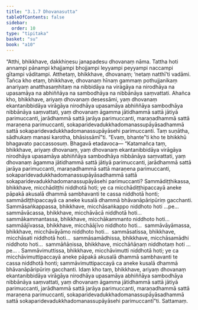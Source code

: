 ```yaml
---
title: "3.1.7 Dhovanasutta"
tableOfContents: false
sidebar:
  order: 10
type: "tipitaka"
basket: "su"
book: "a10"
---
```



<DynamicBreadcrumb />

<Division number="107" book="a10">

<Paragraph number="953" book="a10">
“Atthi, bhikkhave, dakkhiṇesu janapadesu dhovanaṃ nāma. Tattha hoti annampi pānampi khajjampi bhojjampi leyyampi peyyampi naccampi gītampi vāditampi. Atthetaṃ, bhikkhave, dhovanaṃ; ‘netaṃ natthī’ti vadāmi. Tañca kho etaṃ, bhikkhave, dhovanaṃ hīnaṃ gammaṃ pothujjanikaṃ anariyaṃ anatthasaṃhitaṃ na nibbidāya na virāgāya na nirodhāya na upasamāya na abhiññāya na sambodhāya na nibbānāya saṃvattati.
</Paragraph>

<Paragraph number="954" book="a10">
Ahañca kho, bhikkhave, ariyaṃ dhovanaṃ desessāmi, yaṃ dhovanaṃ ekantanibbidāya virāgāya nirodhāya upasamāya abhiññāya sambodhāya nibbānāya saṃvattati, yaṃ dhovanaṃ āgamma jātidhammā sattā jātiyā parimuccanti, jarādhammā sattā jarāya parimuccanti, maraṇadhammā sattā maraṇena parimuccanti, sokaparidevadukkhadomanassupāyāsadhammā sattā sokaparidevadukkhadomanassupāyāsehi parimuccanti. Taṃ suṇātha, sādhukaṃ manasi karotha, bhāsissāmī”ti. “Evaṃ, bhante”ti kho te bhikkhū bhagavato paccassosuṃ. Bhagavā etadavoca—
</Paragraph>

<Paragraph number="955" book="a10">
“Katamañca taṃ, bhikkhave, ariyaṃ dhovanaṃ, yaṃ dhovanaṃ ekantanibbidāya virāgāya nirodhāya upasamāya abhiññāya sambodhāya nibbānāya saṃvattati, yaṃ dhovanaṃ āgamma jātidhammā sattā jātiyā parimuccanti, jarādhammā sattā jarāya parimuccanti, maraṇadhammā sattā maraṇena parimuccanti, sokaparidevadukkhadomanassupāyāsadhammā sattā sokaparidevadukkhadomanassupāyāsehi parimuccanti?
</Paragraph>

<Paragraph number="956" book="a10">
Sammādiṭṭhikassa, bhikkhave, micchādiṭṭhi niddhotā hoti; ye ca micchādiṭṭhipaccayā aneke pāpakā akusalā dhammā sambhavanti te cassa niddhotā honti; sammādiṭṭhipaccayā ca aneke kusalā dhammā bhāvanāpāripūriṃ gacchanti.
</Paragraph>

<Paragraph number="957" book="a10">
Sammāsaṅkappassa, bhikkhave, micchāsaṅkappo niddhoto hoti …pe…  sammāvācassa, bhikkhave, micchāvācā niddhotā hoti…  sammākammantassa, bhikkhave, micchākammanto niddhoto hoti…  sammāājīvassa, bhikkhave, micchāājīvo niddhoto hoti…  sammāvāyāmassa, bhikkhave, micchāvāyāmo niddhoto hoti…  sammāsatissa, bhikkhave, micchāsati niddhotā hoti…  sammāsamādhissa, bhikkhave, micchāsamādhi niddhoto hoti…  sammāñāṇissa, bhikkhave, micchāñāṇaṃ niddhotaṃ hoti …pe… .
</Paragraph>

<Paragraph number="958" book="a10">
Sammāvimuttissa, bhikkhave, micchāvimutti niddhotā hoti; ye ca micchāvimuttipaccayā aneke pāpakā akusalā dhammā sambhavanti te cassa niddhotā honti; sammāvimuttipaccayā ca aneke kusalā dhammā bhāvanāpāripūriṃ gacchanti. Idaṃ kho taṃ, bhikkhave, ariyaṃ dhovanaṃ ekantanibbidāya virāgāya nirodhāya upasamāya abhiññāya sambodhāya nibbānāya saṃvattati, yaṃ dhovanaṃ āgamma jātidhammā sattā jātiyā parimuccanti, jarādhammā sattā jarāya parimuccanti, maraṇadhammā sattā maraṇena parimuccanti, sokaparidevadukkhadomanassupāyāsadhammā sattā sokaparidevadukkhadomanassupāyāsehi parimuccantī”ti.

</Paragraph>
</Division>

<Paragraph number="959" type="center" book="a10">
Sattamaṃ.
</Paragraph>